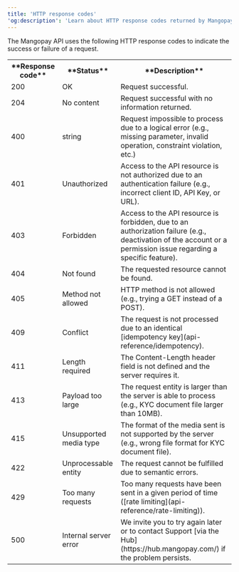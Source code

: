 ```yaml
---
title: 'HTTP response codes'  
'og:description': 'Learn about HTTP response codes returned by Mangopay&apos;s REST API and what they mean.'  
---
```


The Mangopay API uses the following HTTP response codes to indicate the success or failure of a request.

<table>
    <tbody>
        <tr>
            <th class="header">**Response code**</th>
            <th class="header">**Status**</th>
            <th class="header">**Description**</th>
        </tr>
        <tr>
            <td class="table-content">200</td>
            <td class="table-content">OK</td>
            <td class="table-content">Request successful.</td>
        </tr>
        <tr>
            <td class="table-content">204</td>
            <td class="table-content">No content</td>
            <td class="table-content">Request successful with no information returned.</td>
        </tr>
        <tr>
            <td class="table-content">400</td>
            <td class="table-content">string</td>
            <td class="table-content">Request impossible to process due to a logical error (e.g., missing parameter, invalid operation, constraint violation, etc.)</td>
        </tr>
        <tr>
            <td class="table-content">401</td>
            <td class="table-content">Unauthorized</td>
            <td class="table-content">Access to the API resource is not authorized due to an authentication failure (e.g., incorrect client ID, API Key, or URL).</td>
        </tr>
        <tr>
            <td class="table-content">403</td>
            <td class="table-content">Forbidden</td>
            <td class="table-content">Access to the API resource is forbidden, due to an authorization failure (e.g., deactivation of the account or a permission issue regarding a specific feature).</td>
        </tr>
        <tr>
            <td class="table-content">404</td>
            <td class="table-content">Not found</td>
            <td class="table-content">The requested resource cannot be found.</td>
        </tr>
        <tr>
            <td class="table-content">405</td>
            <td class="table-content">Method not allowed</td>
            <td class="table-content">HTTP method is not allowed (e.g., trying a GET instead of a POST).</td>
        </tr>
        <tr>
            <td class="table-content">409</td>
            <td class="table-content">Conflict</td>
            <td class="table-content">The request is not processed due to an identical [idempotency key](api-reference/idempotency).</td>
        </tr>
        <tr>
            <td class="table-content">411</td>
            <td class="table-content">Length required</td>
            <td class="table-content">The Content-Length header field is not defined and the server requires it.</td>
        </tr>
        <tr>
            <td class="table-content">413</td>
            <td class="table-content">Payload too large</td>
            <td class="table-content">The request entity is larger than the server is able to process (e.g., KYC document file larger than 10MB).</td>
        </tr>
        <tr>
            <td class="table-content">415</td>
            <td class="table-content">Unsupported media type</td>
            <td class="table-content">The format of the media sent is not supported by the server (e.g., wrong file format for KYC document file).</td>
        </tr>
        <tr>
            <td class="table-content">422</td>
            <td class="table-content">Unprocessable entity</td>
            <td class="table-content">The request cannot be fulfilled due to semantic errors.</td>
        </tr>
        <tr>
            <td class="table-content">429</td>
            <td class="table-content">Too many requests</td>
            <td class="table-content">Too many requests have been sent in a given period of time ([rate limiting](api-reference/rate-limiting)).</td>
        </tr>
        <tr>
            <td class="table-content">500</td>
            <td class="table-content">Internal server error</td>
            <td class="table-content">We invite you to try again later or to contact Support [via the Hub](https://hub.mangopay.com/) if the problem persists.</td>
        </tr>
    </tbody>
</table>
            

